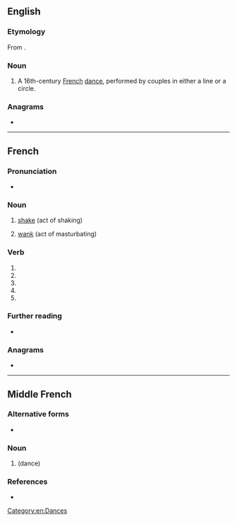 {{also|branlé}}
==English==
{{wikipedia}}

===Etymology===
From {{etyl|fr|en}} {{m|fr|branler||to shake}}.

===Noun===
{{en-noun}}

# A 16th-century [[French]] [[dance]], performed by couples in either a line or a circle.

===Anagrams===
* {{anagrams|en|brelan}}

[[Category:en:Dances]]

----

==French==

===Pronunciation===
* {{IPA|/bʁɑ̃l/|lang=fr}}

===Noun===
{{fr-noun|m}}

# [[shake]] (act of shaking)
# {{lb|fr|slang}} [[wank]] (act of masturbating)

===Verb===
{{head|fr|verb form}}

# {{inflection of|branler||1|s|pres|indc|lang=fr}}
# {{inflection of|branler||3|s|pres|indc|lang=fr}}
# {{inflection of|branler||1|s|pres|subj|lang=fr}}
# {{inflection of|branler||3|s|pres|subj|lang=fr}}
# {{inflection of|branler||2|s|impr|lang=fr}}

===Further reading===
* {{R:TLFi}}

===Anagrams===
* {{l|fr|brelan}}

----

==Middle French==

===Alternative forms===
* {{l|frm|bransle}}

===Noun===
{{frm-noun|m}}

# {{l|en|branle}} (dance)

===References===
* {{R:Godefroy|supplement=1}}